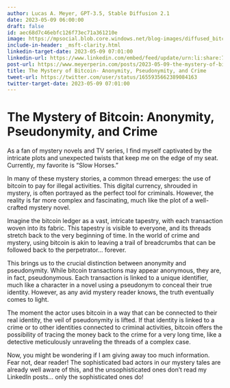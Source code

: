```yaml
---
author: Lucas A. Meyer, GPT-3.5, Stable Diffusion 2.1
date: 2023-05-09 06:00:00
draft: false
id: aec68d7c46ebfc126f73ec71a361210e
image: https://mpsocial.blob.core.windows.net/blog-images/diffused_bitcoin_anonymity.png
include-in-header: _msft-clarity.html
linkedin-target-date: 2023-05-09 07:01:00
linkedin-url: https://www.linkedin.com/embed/feed/update/urn:li:share:7061701367844798465
post-url: https://www.meyerperin.com/posts/2023-05-09-the-mystery-of-bitcoin-anonymity-pseudonymity-and-crime.html
title: The Mystery of Bitcoin- Anonymity, Pseudonymity, and Crime
tweet-url: https://twitter.com/user/status/1655935662389084163
twitter-target-date: 2023-05-09 07:01:00
---
```


# The Mystery of Bitcoin: Anonymity, Pseudonymity, and Crime

As a fan of mystery novels and TV series, I find myself captivated by the intricate plots and unexpected twists that keep me on the edge of my seat. Currently, my favorite is "Slow Horses." 

In many of these mystery stories, a common thread emerges: the use of bitcoin to pay for illegal activities. This digital currency, shrouded in mystery, is often portrayed as the perfect tool for criminals. However, the reality is far more complex and fascinating, much like the plot of a well-crafted mystery novel.

Imagine the bitcoin ledger as a vast, intricate tapestry, with each transaction woven into its fabric. This tapestry is visible to everyone, and its threads stretch back to the very beginning of time. In the world of crime and mystery, using bitcoin is akin to leaving a trail of breadcrumbs that can be followed back to the perpetrator... forever.

This brings us to the crucial distinction between anonymity and pseudonymity. While bitcoin transactions may appear anonymous, they are, in fact, pseudonymous. Each transaction is linked to a unique identifier, much like a character in a novel using a pseudonym to conceal their true identity. However, as any avid mystery reader knows, the truth eventually comes to light.

The moment the actor uses bitcoin in a way that can be connected to their real identity, the veil of pseudonymity is lifted. If that identity is linked to a crime or to other identities connected to criminal activities, bitcoin offers the possibility of tracing the money back to the crime for a very long time, like a detective meticulously unraveling the threads of a complex case.

Now, you might be wondering if I am giving away too much information. Fear not, dear reader! The sophisticated bad actors in our mystery tales are already well aware of this, and the unsophisticated ones don't read my LinkedIn posts... only the sophisticated ones do!

